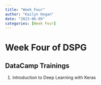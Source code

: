 ```yaml
---
title: "Week Four"
author: "Kailyn Hogan"
date: "2023-06-09"
categories: [Week Four]
---
```


# Week Four of DSPG

## DataCamp Trainings

1.  Introduction to Deep Learning with Keras
